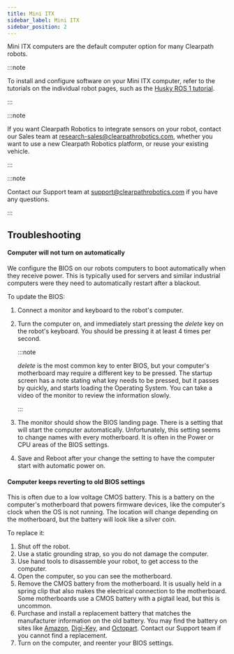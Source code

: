 ```yaml
---
title: Mini ITX
sidebar_label: Mini ITX
sidebar_position: 2
---
```


Mini ITX computers are the default computer option for many Clearpath robots.

:::note

To install and configure software on your Mini ITX computer, refer to the tutorials
on the individual robot pages, such as the
[Husky ROS 1 tutorial](../../outdoor_robots/husky/tutorials_husky.mdx#installing-and-configuring-robot-software).

:::

:::note

If you want Clearpath Robotics to integrate sensors on your robot, contact our Sales team
at <research-sales@clearpathrobotics.com>, whether you want to use a new Clearpath Robotics platform,
or reuse your existing vehicle.

:::

:::note

Contact our Support team at <support@clearpathrobotics.com> if you have any questions.

:::

## Troubleshooting

#### Computer will not turn on automatically

We configure the BIOS on our robots computers to boot automatically when they receive power.
This is typically used for servers and similar industrial computers were they need to automatically restart after a blackout.

To update the BIOS:

1.  Connect a monitor and keyboard to the robot's computer.
2.  Turn the computer on, and immediately start pressing the _delete_ key on the robot's keyboard.
    You should be pressing it at least 4 times per second.

    :::note

    _delete_ is the most common key to enter BIOS, but your computer's motherboard may require a different key to be pressed.
    The startup screen has a note stating what key needs to be pressed, but it passes by quickly, and starts loading the Operating System.
    You can take a video of the monitor to review the information slowly.

    :::

3.  The monitor should show the BIOS landing page.
    There is a setting that will start the computer automatically.
    Unfortunately, this setting seems to change names with every motherboard.
    It is often in the Power or CPU areas of the BIOS settings.
4.  Save and Reboot after your change the setting to have the computer start with automatic power on.

#### Computer keeps reverting to old BIOS settings

This is often due to a low voltage CMOS battery.
This is a battery on the computer's motherboard that powers firmware devices, like the computer's clock when the OS is not running.
The location will change depending on the motherboard, but the battery will look like a silver coin.

To replace it:

1. Shut off the robot.
2. Use a static grounding strap, so you do not damage the computer.
3. Use hand tools to disassemble your robot, to get access to the computer.
4. Open the computer, so you can see the motherboard.
5. Remove the CMOS battery from the motherboard.
   It is usually held in a spring clip that also makes the electrical connection to the motherboard.
   Some motherboards use a CMOS battery with a pigtail lead, but this is uncommon.
6. Purchase and install a replacement battery that matches the manufacturer information on the old battery.
   You may find the battery on sites like [Amazon](https://www.amazon.com/), [Digi-Key](https://www.digikey.com/), and [Octopart](https://octopart.com/).
   Contact our Support team if you cannot find a replacement.
7. Turn on the computer, and reenter your BIOS settings.

<!-- Future work

1.  describe computer components
2.  explain how computers are powered in robots
3.  upgrading computer hardware

-->
